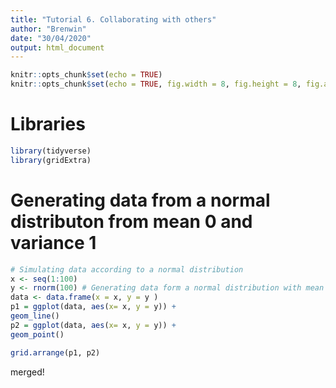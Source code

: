 ```yaml
---
title: "Tutorial 6. Collaborating with others"
author: "Brenwin"
date: "30/04/2020"
output: html_document
---
```


```r
knitr::opts_chunk$set(echo = TRUE)
knitr::opts_chunk$set(echo = TRUE, fig.width = 8, fig.height = 8, fig.align = "center")
```

# Libraries
```r
library(tidyverse)
library(gridExtra)
```

# Generating data from a normal distributon from mean 0 and variance 1 

```r
# Simulating data according to a normal distribution
x <- seq(1:100)
y <- rnorm(100) # Generating data form a normal distribution with mean 0 and variance 1
data <- data.frame(x = x, y = y )
p1 = ggplot(data, aes(x= x, y = y)) +
geom_line()
p2 = ggplot(data, aes(x= x, y = y)) +
geom_point() 

grid.arrange(p1, p2)
```
merged!




